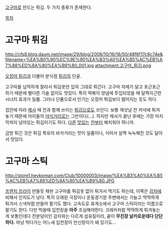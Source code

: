 [[고구마]]로 만드는 튀김. 두 가지 종류가 존재한다.

[[목차]]

= 고구마 튀김 =
http://cfs8.blog.daum.net/image/29/blog/2008/10/16/16/50/48f6f17c9c74e&filename=%EA%B0%90%EC%9E%90%EA%B3%A0%EA%B5%AC%EB%A7%88%ED%8A%80%EA%B9%80_001.jpg
attachment:고구마_튀김.png

[[오징어 튀김]]과 더불어 분식점 [[튀김]]의 단골. 

고구마를 넙적하게 잘라서 튀김옷만 입혀 그대로 튀긴다. 고구마 자체가 달고 포근포근하기 때문에 별다른 기술 없이도 맛있다. 특히 떡볶이 양념에 투입되었을 때 달짝지근한 시너지 효과가 일품. 그러나 단품으로서 인기는 오징어 튀김보다 떨어지는 듯도 하다.

집안에 따라 [[제사]] 때 전과 함께 쓰이는 [[튀김]]으로도 쓰인다. 보통 제삿날 전 저녁에 튀겨놓기 때문에 아이들의 [[야식]]거리로는 그만이다(...). 하지만 제사가 끝난 후에는 가장 마지막까지 남아있는 튀김이기도 하다. [[생선전|다른]] [[돈저냐|맛있는]] [[산적|전]]부터 해치워야 하니까.

금방 튀긴 것은 튀김 특유의 바삭거리는 맛이 일품이나, 식어서 살짝 눅눅해진 것도 달아서 맛있다.

= 고구마 스틱 =
http://store1.heykorean.com/Club/10000003/image/%EA%B3%A0%EA%B5%AC%EB%A7%88%ED%8A%80%EA%B9%80.JPG

[[프렌치 프라이]] 만들듯 채썬 고구마를 튀김옷 없이 튀겨서 먹기도 하는데, 이쪽은 [[감자]]에 비해서 인지도가 낮다. 특히 오래된 극장이나 운동경기장 주변에서는 가늘고 딱딱하게 튀겨서 스낵처럼 만들어 팔기도 했다. 고속도로 휴게소에서 고구마 스틱이라는 이름으로 팔기도 한다. 다만 먹을때 입천장을 '''아주''' 조심해야한다. 크래커처럼 딱딱하게 튀겨놓는 게 보통인데다 전분덩이인 감자와는 다르게 섬유질이라, 끝이 '''무진장 날카로운데다 단단하다.''' 마냥 먹다가는 어느새 입천장이 만신창이가 돼 있기도...

